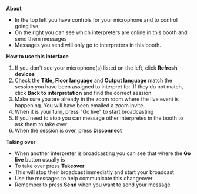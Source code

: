 **About**

- In the top left you have controls for your microphone and to control going live
- On the right you can see which interpreters are online in this booth and send them messages
- Messages you send will only go to interpreters in this booth.

**How to use this interface**

1. If you don't see your microphone(s) listed on the left, click **Refresh devices**
2. Check the **Title**, **Floor language** and **Output language** match the session you have been assigned to interpret for.
   If they do not match, click **Back to interpretation** and find the correct session
3. Make sure you are already in the zoom room where the live event is happening.
   You will have been emailed a zoom invite.
4. When it is your turn, press "Go live" to start broadcasting
5. If you need to stop you can message other interpretes in the booth to ask them to take over
6. When the session is over, press **Disconnect**

**Taking over**

- When another interpreter is broadcasting you can see that where the **Go live** button usually is
- To take over press **Takeover**
- This will stop their broadcast immediatly and start your broadcast
- Use the messages to help communicate this changeover
- Remember to press **Send** when you want to send your message
